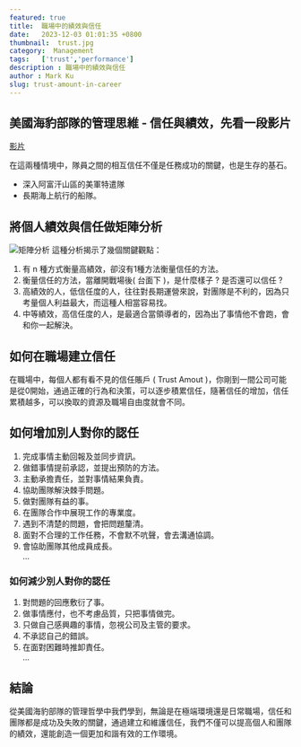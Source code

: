 ```yaml
---
featured: true
title:  職場中的績效與信任
date:   2023-12-03 01:01:35 +0800
thumbnail:  trust.jpg
category:  Management
tags:   ['trust','performance']
description : 職場中的績效與信任
author : Mark Ku
slug: trust-amount-in-career
---
```

## 美國海豹部隊的管理思維  - 信任與績效，先看一段影片
[影片](https://www.youtube.com/watch?v=PTo9e3ILmms&fbclid=IwAR03T_gO9Jrc-SoBbA1BXL2CakNw6Cecr4aKXtVb1k40lRzV9XZQQd0H1CI)

在這兩種情境中，隊員之間的相互信任不僅是任務成功的關鍵，也是生存的基石。
* 深入阿富汗山區的美軍特遣隊
* 長期海上航行的船隊。

## 將個人績效與信任做矩陣分析
![矩陣分析](1.png)
這種分析揭示了幾個關鍵觀點：
1. 有 n 種方式衡量高績效，卻沒有1種方法衡量信任的方法。
2. 衡量信任的方法，當離開戰場後( 台面下 )，是什麼樣子 ?  是否還可以信任 ?
3. 高績效的人，低信任度的人，往往對長期運營來說，對團隊是不利的，因為只考量個人利益最大，而這種人相當容易找。
4. 中等績效，高信任度的人，是最適合當領導者的，因為出了事情他不會跑，會和你一起解決。

## 如何在職場建立信任
在職場中，每個人都有看不見的信任賬戶 ( Trust Amout )，你剛到一間公司可能是從0開始，通過正確的行為和決策，可以逐步積累信任，隨著信任的增加，信任累積越多，可以換取的資源及職場自由度就會不同。

## 如何增加別人對你的認任
1. 完成事情主動回報及並同步資訊。
2. 做錯事情提前承認，並提出預防的方法。
3. 主動承擔責任，並對事情結果負責。
4. 協助團隊解決棘手問題。
5. 做對團隊有益的事。
6. 在團隊合作中展現工作的專業度。
7. 遇到不清楚的問題，會把問題釐清。
8. 面對不合理的工作任務，不會默不吭聲，會去溝通協調。
9. 會協助團隊其他成員成長。  
...

### 如何減少別人對你的認任
1. 對問題的回應敷衍了事。
2. 做事情應付，也不考慮品質，只把事情做完。
3. 只做自己感興趣的事情，忽視公司及主管的要求。
4. 不承認自己的錯誤。
5. 在面對困難時推卸責任。  
...

## 結論
從美國海豹部隊的管理哲學中我們學到，無論是在極端環境還是日常職場，信任和團隊都是成功及失敗的關鍵，通過建立和維護信任，我們不僅可以提高個人和團隊的績效，還能創造一個更加和諧有效的工作環境。
